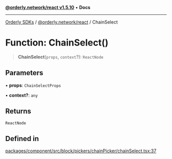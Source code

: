 [**@orderly.network/react v1.5.10**](/sdks/tech-doc/@orderly.network/react/README) • **Docs**

***

[Orderly SDKs](/sdks/tech-doc/packages) / [@orderly.network/react](/sdks/tech-doc/@orderly.network/react/README) / ChainSelect

# Function: ChainSelect()

> **ChainSelect**(`props`, `context`?): `ReactNode`

## Parameters

• **props**: `ChainSelectProps`

• **context?**: `any`

## Returns

`ReactNode`

## Defined in

[packages/component/src/block/pickers/chainPicker/chainSelect.tsx:37](https://github.com/OrderlyNetwork/js-sdk/blob/554ae704783e3b83c40bb234a899e8f02987d9b6/packages/component/src/block/pickers/chainPicker/chainSelect.tsx#L37)
